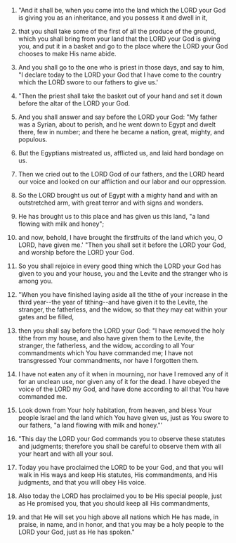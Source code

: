 
1. "And it shall be, when you come into the land which the LORD your God is giving you as an inheritance, and you possess it and dwell in it,

2. that you shall take some of the first of all the produce of the ground, which you shall bring from your land that the LORD your God is giving you, and put it in a basket and go to the place where the LORD your God chooses to make His name abide.

3. And you shall go to the one who is priest in those days, and say to him, "I declare today to the LORD your God that I have come to the country which the LORD swore to our fathers to give us.'

4. "Then the priest shall take the basket out of your hand and set it down before the altar of the LORD your God.

5. And you shall answer and say before the LORD your God: "My father was a Syrian, about to perish, and he went down to Egypt and dwelt there, few in number; and there he became a nation, great, mighty, and populous.

6. But the Egyptians mistreated us, afflicted us, and laid hard bondage on us.

7. Then we cried out to the LORD God of our fathers, and the LORD heard our voice and looked on our affliction and our labor and our oppression.

8. So the LORD brought us out of Egypt with a mighty hand and with an outstretched arm, with great terror and with signs and wonders.

9. He has brought us to this place and has given us this land, "a land flowing with milk and honey";

10. and now, behold, I have brought the firstfruits of the land which you, O LORD, have given me.' "Then you shall set it before the LORD your God, and worship before the LORD your God.

11. So you shall rejoice in every good thing which the LORD your God has given to you and your house, you and the Levite and the stranger who is among you.

12. "When you have finished laying aside all the tithe of your increase in the third year--the year of tithing--and have given it to the Levite, the stranger, the fatherless, and the widow, so that they may eat within your gates and be filled,

13. then you shall say before the LORD your God: "I have removed the holy tithe from my house, and also have given them to the Levite, the stranger, the fatherless, and the widow, according to all Your commandments which You have commanded me; I have not transgressed Your commandments, nor have I forgotten them.

14. I have not eaten any of it when in mourning, nor have I removed any of it for an unclean use, nor given any of it for the dead. I have obeyed the voice of the LORD my God, and have done according to all that You have commanded me.

15. Look down from Your holy habitation, from heaven, and bless Your people Israel and the land which You have given us, just as You swore to our fathers, "a land flowing with milk and honey."'

16. "This day the LORD your God commands you to observe these statutes and judgments; therefore you shall be careful to observe them with all your heart and with all your soul.

17. Today you have proclaimed the LORD to be your God, and that you will walk in His ways and keep His statutes, His commandments, and His judgments, and that you will obey His voice.

18. Also today the LORD has proclaimed you to be His special people, just as He promised you, that you should keep all His commandments,

19. and that He will set you high above all nations which He has made, in praise, in name, and in honor, and that you may be a holy people to the LORD your God, just as He has spoken."


